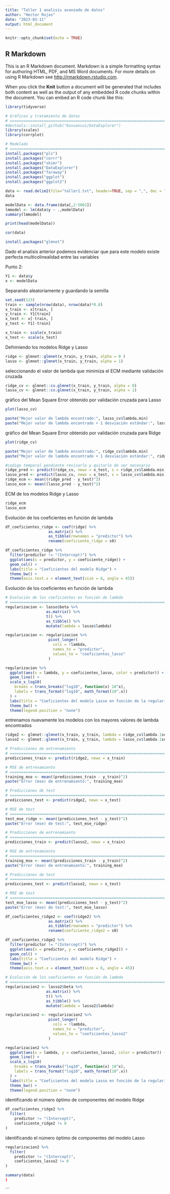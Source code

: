 ```yaml
---
title: "Taller 1 analisis avanzado de datos"
author: "Hector Rojas"
date: "2023-03-11"
output: html_document
---
```


```r
knitr::opts_chunk$set(echo = TRUE)
```

## R Markdown

This is an R Markdown document. Markdown is a simple formatting syntax for authoring HTML, PDF, and MS Word documents. For more details on using R Markdown see <http://rmarkdown.rstudio.com>.

When you click the **Knit** button a document will be generated that includes both content as well as the output of any embedded R code chunks within the document. You can embed an R code chunk like this:

```r
library(tidyverse)

# Gráficos y tratamiento de datos
# ==============================================================================
#devtools::install_github("boxuancui/DataExplorer")
library(scales)
library(corrplot)

# Modelado
# ==============================================================================
install.packages("pls")
install.packages("corrr")
install.packages("skimr")
install.packages("DataExplorer")
install.packages("faraway")
install.packages("ggplot")
install.packages("ggplot2")

```

```r
data <- read.delim2(file="taller1.txt", header=TRUE, sep = ",", dec = ".")
data
```

```r
modelData <- data.frame(data[,2:5001])
lmmodel <- lm(data$y ~ .,modelData)
summary(lmmodel)
```

```r
print(head(modelData))
```

```r
cor(data)
```

```r
install.packages("glmnet")
```

Dado el analisis anterior podemos evidenciar que para este modelo existe perfecta multicolinealidad entre las variables

Punto 2:

```r
Y1 <- data$y
x <- modelData
```

Separando aleatoriamente y guardando la semilla

```r
set.seed(123)
train <- sample(nrow(data), nrow(data)*0.8)
x_train <- x[train, ]
y_train <- Y1[train]
x_test <- x[-train, ]
y_test <- Y1[-train]
```

```r
x_train <- scale(x_train)
x_test <- scale(x_test)
```

Defniniendo los modelos Ridge y Lasso

```r
ridge <- glmnet::glmnet(x_train, y_train, alpha = 0 )
lasso <- glmnet::glmnet(x_train, y_train, alpha = 1)
```

seleccionando el valor de lambda que minimiza el ECM mediante validación cruzada

```r
ridge_cv <- glmnet::cv.glmnet(x_train, y_train, alpha = 0)
lasso_cv <- glmnet::cv.glmnet(x_train, y_train, alpha = 1)
```

gráfico del Mean Square Error obtenido por validación cruzada para Lasso

```r
plot(lasso_cv)
```

```r
paste("Mejor valor de lambda encontrado:", lasso_cv$lambda.min)
paste("Mejor valor de lambda encontrado + 1 desviación estándar:", lasso_cv$lambda.1se)
```

gráfico del Mean Square Error obtenido por validación cruzada para Ridge

```r
plot(ridge_cv)
```

```r
paste("Mejor valor de lambda encontrado:", ridge_cv$lambda.min)
paste("Mejor valor de lambda encontrado + 1 desviación estándar:", ridge_cv$lambda.1se)
```

```r

#codigo temporal pendiente revisarlo y quitarlo de ser necesario
ridge_pred <- predict(ridge_cv, newx = x_test, s = ridge_cv$lambda.min)
lasso_pred <- predict(lasso_cv, newx = x_test, s = lasso_cv$lambda.min)
ridge_ecm <- mean((ridge_pred - y_test)^2)
lasso_ecm <- mean((lasso_pred - y_test)^2)
```

ECM de los modelos Ridge y Lasso

```r
ridge_ecm
lasso_ecm
```

Evolución de los coeficientes en función de lambda

```r
df_coeficientes_ridge <- coef(ridge) %>%
                   as.matrix() %>%
                   as_tibble(rownames = "predictor") %>%
                   rename(coeficiente_ridge = s0)

df_coeficientes_ridge %>%
  filter(predictor != "(Intercept)") %>%
  ggplot(aes(x = predictor, y = coeficiente_ridge)) +
  geom_col() +
  labs(title = "Coeficientes del modelo Ridge") +
  theme_bw() +
  theme(axis.text.x = element_text(size = 6, angle = 45))
```

Evolución de los coeficientes en función de lambda

```r
# Evolución de los coeficientes en función de lambda
# ==============================================================================
regularizacion <- lasso$beta %>% 
                  as.matrix() %>%
                  t() %>% 
                  as_tibble() %>%
                  mutate(lambda = lasso$lambda)

regularizacion <- regularizacion %>%
                   pivot_longer(
                     cols = !lambda, 
                     names_to = "predictor",
                     values_to = "coeficientes_lasso"
                   )

regularizacion %>%
  ggplot(aes(x = lambda, y = coeficientes_lasso, color = predictor)) +
  geom_line() +
  scale_x_log10(
    breaks = trans_breaks("log10", function(x) 10^x),
    labels = trans_format("log10", math_format(10^.x))
  ) +
  labs(title = "Coeficientes del modelo Lasso en función de la regularización") +
  theme_bw() +
  theme(legend.position = "none")
```

entrenamos nuevamente los modelos con los mayores valores de lambda encontrados

```r
ridge2 <- glmnet::glmnet(x_train, y_train, lambda = ridge_cv$lambda.1se, alpha = 0 )
lasso2 <- glmnet::glmnet(x_train, y_train, lambda = lasso_cv$lambda.1se,  alpha = 1)
```

```r
# Predicciones de entrenamiento
# ==============================================================================
predicciones_train <- predict(ridge2, newx = x_train)

# MSE de entrenamiento
# ==============================================================================
training_mse <- mean((predicciones_train - y_train)^2)
paste("Error (mse) de entrenamiento:", training_mse)
```

```r
# Predicciones de test
# ==============================================================================
predicciones_test <- predict(ridge2, newx = x_test)

# MSE de test
# ==============================================================================
test_mse_ridge <- mean((predicciones_test - y_test)^2)
paste("Error (mse) de test:", test_mse_ridge)
```

```r
# Predicciones de entrenamiento
# ==============================================================================
predicciones_train <- predict(lasso2, newx = x_train)

# MSE de entrenamiento
# ==============================================================================
training_mse <- mean((predicciones_train - y_train)^2)
paste("Error (mse) de entrenamiento:", training_mse)
```

```r
# Predicciones de test
# ==============================================================================
predicciones_test <- predict(lasso2, newx = x_test)

# MSE de test
# ==============================================================================
test_mse_lasso <- mean((predicciones_test - y_test)^2)
paste("Error (mse) de test:", test_mse_lasso)
```

```r
df_coeficientes_ridge2 <- coef(ridge2) %>%
                   as.matrix() %>%
                   as_tibble(rownames = "predictor") %>%
                   rename(coeficiente_ridge2 = s0)

df_coeficientes_ridge2 %>%
  filter(predictor != "(Intercept)") %>%
  ggplot(aes(x = predictor, y = coeficiente_ridge2)) +
  geom_col() +
  labs(title = "Coeficientes del modelo Ridge") +
  theme_bw() +
  theme(axis.text.x = element_text(size = 6, angle = 45))
```

```r
# Evolución de los coeficientes en función de lambda
# ==============================================================================
regularizacion2 <- lasso2$beta %>% 
                  as.matrix() %>%
                  t() %>% 
                  as_tibble() %>%
                  mutate(lambda = lasso2$lambda)

regularizacion2 <- regularizacion2 %>%
                   pivot_longer(
                     cols = !lambda, 
                     names_to = "predictor",
                     values_to = "coeficientes_lasso2"
                   )

regularizacion2 %>%
  ggplot(aes(x = lambda, y = coeficientes_lasso2, color = predictor)) +
  geom_line() +
  scale_x_log10(
    breaks = trans_breaks("log10", function(x) 10^x),
    labels = trans_format("log10", math_format(10^.x))
  ) +
  labs(title = "Coeficientes del modelo Lasso en función de la regularización") +
  theme_bw() +
  theme(legend.position = "none")
```

identificando el número óptimo de componentes del modelo Ridge

```r
df_coeficientes_ridge2 %>%
  filter(
    predictor != "(Intercept)",
    coeficiente_ridge2 != 0
) 
```

identificando el número óptimo de componentes del modelo Lasso

```r
regularizacion2 %>%
  filter(
    predictor != "(Intercept)",
    coeficientes_lasso2 != 0
) 
```

```r
summary(data)
) 
```

\`\`\`
